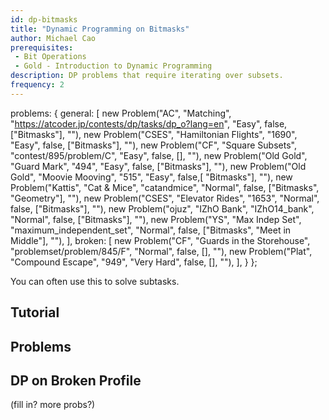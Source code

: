 ```yaml
---
id: dp-bitmasks
title: "Dynamic Programming on Bitmasks"
author: Michael Cao
prerequisites: 
 - Bit Operations
 - Gold - Introduction to Dynamic Programming
description: DP problems that require iterating over subsets.
frequency: 2
---
```



  problems: {
    general: [
      new Problem("AC", "Matching", "https://atcoder.jp/contests/dp/tasks/dp_o?lang=en", "Easy", false, ["Bitmasks"], ""),
      new Problem("CSES", "Hamiltonian Flights", "1690", "Easy", false, ["Bitmasks"], ""),
      new Problem("CF", "Square Subsets", "contest/895/problem/C", "Easy", false, [], ""),
      new Problem("Old Gold", "Guard Mark", "494", "Easy", false, ["Bitmasks"], ""),
      new Problem("Old Gold", "Moovie Mooving", "515", "Easy", false,[ "Bitmasks"], ""),
      new Problem("Kattis", "Cat & Mice", "catandmice", "Normal", false, ["Bitmasks", "Geometry"], ""),
      new Problem("CSES", "Elevator Rides", "1653", "Normal", false, ["Bitmasks"], ""),
      new Problem("ojuz", "IZhO Bank", "IZhO14_bank", "Normal", false, ["Bitmasks"], ""),
      new Problem("YS", "Max Indep Set", "maximum_independent_set", "Normal", false, ["Bitmasks", "Meet in Middle"], ""),
    ],
    broken: [
      new Problem("CF", "Guards in the Storehouse", "problemset/problem/845/F", "Normal", false, [], ""),
      new Problem("Plat", "Compound Escape", "949", "Very Hard", false, [], ""),
    ],
  }
};

<info-block title="Pro Tip">

You can often use this to solve subtasks.

</info-block>

## Tutorial

<resources>
	<resource source="PAPS" title="9.4"> </resource>
	<resource source="CPH" title="10 (Bit Manipulation), 19.2 (Hamiltonian Paths)"> </resource>
	<resource source="CF" title="DP Over Subsets" url="blog/entry/337"> </resource>
	<resource source="HE" title="DP and Bit Masking" url="https://www.hackerearth.com/practice/algorithms/dynamic-programming/bit-masking/tutorial/"> </resource>
</resources>

## Problems

<problems-list problems={metadata.problems.general} />

## DP on Broken Profile

<resources>
	<resource source="cp-algo" title="DP on Broken Profile" url="dynamic_programming/profile-dynamics.html"> </resource>
</resources>

(fill in? more probs?)

<problems-list problems={metadata.problems.broken} />